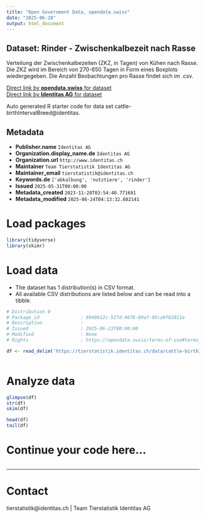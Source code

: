 ```yaml
---
title: "Open Government Data, opendata.swiss"
date: "2025-06-28"
output: html_document
---
```


## Dataset: Rinder - Zwischenkalbezeit nach Rasse

Verteilung der Zwischenkalbezeiten (ZKZ, in Tagen) von Kühen nach Rasse. Die ZKZ wird im Bereich von 270-650 Tagen in Form eines Boxplots wiedergegeben. Die Anzahl Beobachtungen pro Rasse findet sich im .csv.

[Direct link by **opendata.swiss** for dataset](https://opendata.swiss/de/dataset/rinder-zwischenkalbezeit-nach-rasse)<br>
[Direct link by **Identitas AG** for dataset](https://tierstatistik.identitas.ch/)

Auto generated R starter code for data set cattle-birthIntervalBreed@identitas.

## Metadata

- **Publisher.name** `Identitas AG`
- **Organization.display_name.de** `Identitas AG`
- **Organization.url** `http://www.identitas.ch`
- **Maintainer** `Team Tierstatistik Identitas AG`
- **Maintainer_email** `tierstatistik@identitas.ch`
- **Keywords.de** `['abkalbung', 'nutztiere', 'rinder']`
- **Issued** `2025-05-31T00:00:00`
- **Metadata_created** `2023-11-28T03:54:40.771691`
- **Metadata_modified** `2025-06-24T04:13:32.682141`


# Load packages

```r

library(tidyverse)
library(skimr)

```

# Load data

-   The dataset has 1 distribution(s) in CSV format.
-   All available CSV distributions are listed below and can be read into a tibble.

```r

# Distribution 0
# Package_id               : 8949612c-527d-4676-89a7-05ca9f82811e
# Description              : 
# Issued                   : 2025-06-23T00:00:00
# Modified                 : None
# Rights                   : https://opendata.swiss/terms-of-use#terms_by

df <- read_delim('https://tierstatistik.identitas.ch/data/cattle-birthIntervalBreed.csv')



```

# Analyze data

```r

glimpse(df)
str(df)
skim(df)

head(df)
tail(df)

```

# Continue your code here...

```r

```

------------------------------------------------------------------------

# Contact

tierstatistik@identitas.ch | Team Tierstatistik Identitas AG
